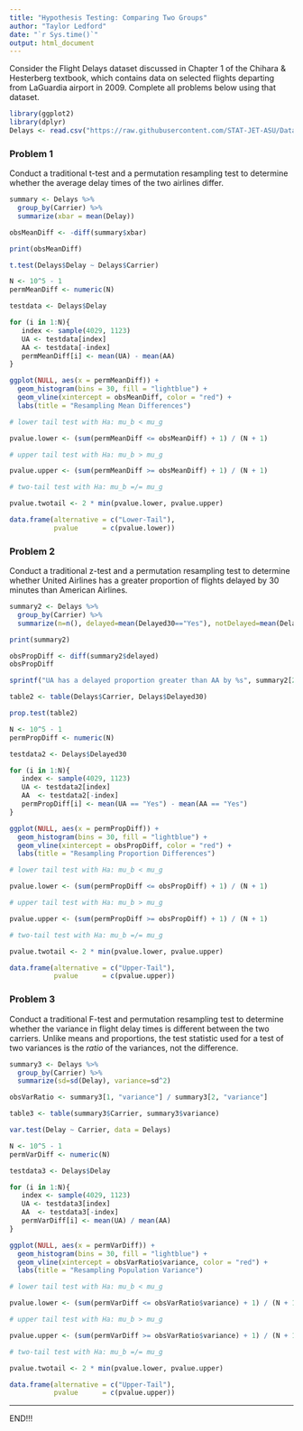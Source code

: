 ```yaml
---
title: "Hypothesis Testing: Comparing Two Groups"
author: "Taylor Ledford"
date: "`r Sys.time()`"
output: html_document
---
```


Consider the Flight Delays dataset discussed in Chapter 1 of the Chihara & Hesterberg textbook, which contains data on selected flights departing from LaGuardia airport in 2009. Complete all problems below using that dataset. 

```r
library(ggplot2)
library(dplyr)
Delays <- read.csv("https://raw.githubusercontent.com/STAT-JET-ASU/Datasets/master/Chihara/FlightDelays.csv")
```


### Problem 1

Conduct a traditional t-test and a permutation resampling test to determine whether the average delay times of the two airlines differ. 

```r
summary <- Delays %>%
  group_by(Carrier) %>%
  summarize(xbar = mean(Delay))

obsMeanDiff <- -diff(summary$xbar)

print(obsMeanDiff)

t.test(Delays$Delay ~ Delays$Carrier)

N <- 10^5 - 1
permMeanDiff <- numeric(N)

testdata <- Delays$Delay

for (i in 1:N){
   index <- sample(4029, 1123)
   UA <- testdata[index]
   AA <- testdata[-index]
   permMeanDiff[i] <- mean(UA) - mean(AA)
}

ggplot(NULL, aes(x = permMeanDiff)) + 
  geom_histogram(bins = 30, fill = "lightblue") + 
  geom_vline(xintercept = obsMeanDiff, color = "red") +
  labs(title = "Resampling Mean Differences")

# lower tail test with Ha: mu_b < mu_g

pvalue.lower <- (sum(permMeanDiff <= obsMeanDiff) + 1) / (N + 1)

# upper tail test with Ha: mu_b > mu_g

pvalue.upper <- (sum(permMeanDiff >= obsMeanDiff) + 1) / (N + 1)

# two-tail test with Ha: mu_b =/= mu_g

pvalue.twotail <- 2 * min(pvalue.lower, pvalue.upper)

data.frame(alternative = c("Lower-Tail"),
           pvalue      = c(pvalue.lower))
```



### Problem 2

Conduct a traditional z-test and a permutation resampling test to determine whether United Airlines has a greater proportion of flights delayed by 30 minutes than American Airlines. 

```r
summary2 <- Delays %>%
  group_by(Carrier) %>%
  summarize(n=n(), delayed=mean(Delayed30=="Yes"), notDelayed=mean(Delayed30=="No"))

print(summary2)

obsPropDiff <- diff(summary2$delayed)
obsPropDiff

sprintf("UA has a delayed proportion greater than AA by %s", summary2[2, "delayed"] - summary2[1, "delayed"])

table2 <- table(Delays$Carrier, Delays$Delayed30)

prop.test(table2)

N <- 10^5 - 1
permPropDiff <- numeric(N)

testdata2 <- Delays$Delayed30

for (i in 1:N){
   index <- sample(4029, 1123)
   UA <- testdata2[index]
   AA  <- testdata2[-index]
   permPropDiff[i] <- mean(UA == "Yes") - mean(AA == "Yes")
}

ggplot(NULL, aes(x = permPropDiff)) + 
  geom_histogram(bins = 30, fill = "lightblue") + 
  geom_vline(xintercept = obsPropDiff, color = "red") +
  labs(title = "Resampling Proportion Differences")

# lower tail test with Ha: mu_b < mu_g

pvalue.lower <- (sum(permPropDiff <= obsPropDiff) + 1) / (N + 1)

# upper tail test with Ha: mu_b > mu_g

pvalue.upper <- (sum(permPropDiff >= obsPropDiff) + 1) / (N + 1)

# two-tail test with Ha: mu_b =/= mu_g

pvalue.twotail <- 2 * min(pvalue.lower, pvalue.upper)

data.frame(alternative = c("Upper-Tail"),
           pvalue      = c(pvalue.upper))
```


### Problem 3

Conduct a traditional F-test and permutation resampling test to determine whether the variance in flight delay times is different between the two carriers. Unlike means and proportions, the test statistic used for a test of two variances is the _ratio_ of the variances, not the difference.

```r
summary3 <- Delays %>%
  group_by(Carrier) %>%
  summarize(sd=sd(Delay), variance=sd^2)

obsVarRatio <- summary3[1, "variance"] / summary3[2, "variance"]

table3 <- table(summary3$Carrier, summary3$variance)

var.test(Delay ~ Carrier, data = Delays)

N <- 10^5 - 1
permVarDiff <- numeric(N)

testdata3 <- Delays$Delay

for (i in 1:N){
   index <- sample(4029, 1123)
   UA <- testdata3[index]
   AA  <- testdata3[-index]
   permVarDiff[i] <- mean(UA) / mean(AA)
}

ggplot(NULL, aes(x = permVarDiff)) + 
  geom_histogram(bins = 30, fill = "lightblue") + 
  geom_vline(xintercept = obsVarRatio$variance, color = "red") +
  labs(title = "Resampling Population Variance")

# lower tail test with Ha: mu_b < mu_g

pvalue.lower <- (sum(permVarDiff <= obsVarRatio$variance) + 1) / (N + 1)

# upper tail test with Ha: mu_b > mu_g

pvalue.upper <- (sum(permVarDiff >= obsVarRatio$variance) + 1) / (N + 1)

# two-tail test with Ha: mu_b =/= mu_g

pvalue.twotail <- 2 * min(pvalue.lower, pvalue.upper)

data.frame(alternative = c("Upper-Tail"),
           pvalue      = c(pvalue.upper))


```


<hr>

END!!!

